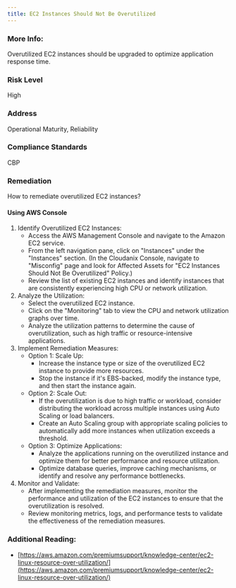 ```yaml
---
title: EC2 Instances Should Not Be Overutilized
---
```


### More Info:

Overutilized EC2 instances should be upgraded to optimize application response time.

### Risk Level

High

### Address

Operational Maturity, Reliability

### Compliance Standards

CBP

### Remediation

How to remediate overutilized EC2 instances?

#### Using AWS Console

1. Identify Overutilized EC2 Instances:
   - Access the AWS Management Console and navigate to the Amazon EC2 service.
   - From the left navigation pane, click on "Instances" under the "Instances" section.
     (In the Cloudanix Console, navigate to "Misconfig" page and look for Affected Assets for "EC2 Instances Should Not Be Overutilized" Policy.)
   - Review the list of existing EC2 instances and identify instances that are consistently experiencing high CPU or network utilization.
2. Analyze the Utilization:
   - Select the overutilized EC2 instance.
   - Click on the "Monitoring" tab to view the CPU and network utilization graphs over time.
   - Analyze the utilization patterns to determine the cause of overutilization, such as high traffic or resource-intensive applications.
3. Implement Remediation Measures:
   - Option 1: Scale Up:
     - Increase the instance type or size of the overutilized EC2 instance to provide more resources.
     - Stop the instance if it's EBS-backed, modify the instance type, and then start the instance again.
   - Option 2: Scale Out:
     - If the overutilization is due to high traffic or workload, consider distributing the workload across multiple instances using Auto Scaling or load balancers.
     - Create an Auto Scaling group with appropriate scaling policies to automatically add more instances when utilization exceeds a threshold.
   - Option 3: Optimize Applications:
     - Analyze the applications running on the overutilized instance and optimize them for better performance and resource utilization.
     - Optimize database queries, improve caching mechanisms, or identify and resolve any performance bottlenecks.
4. Monitor and Validate:
   - After implementing the remediation measures, monitor the performance and utilization of the EC2 instances to ensure that the overutilization is resolved.
   - Review monitoring metrics, logs, and performance tests to validate the effectiveness of the remediation measures.

### Additional Reading:

- [https://aws.amazon.com/premiumsupport/knowledge-center/ec2-linux-resource-over-utilization/](https://aws.amazon.com/premiumsupport/knowledge-center/ec2-linux-resource-over-utilization/)
